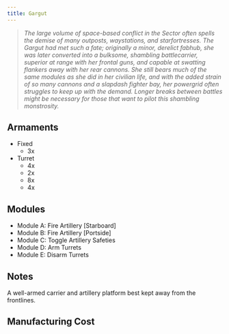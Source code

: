 ```yaml
---
title: Gargut
---
```



> *The large volume of space-based conflict in the Sector often spells the demise of many outposts, waystations, and starfortresses. The Gargut had met such a fate; originally a minor, derelict fabhub, she was later converted into a bulksome, shambling battlecarrier, superior at range with her frontal guns, and capable at swatting flankers away with her rear cannons. She still bears much of the same modules as she did in her civilian life, and with the added strain of so many cannons and a slapdash fighter bay, her powergrid often struggles to keep up with the demand. Longer breaks between battles might be necessary for those that want to pilot this shambling monstrosity.*


## Armaments

* Fixed 
  * 3x <ShipWeapon weaponID="Type99Artillery" />
* Turret 
  * 4x <ShipWeapon weaponID="WeaponTurretMortarNCWL" />
  * 2x <ShipWeapon weaponID="BaseWeaponTurretSmartbombNCWL" />
  * 8x <ShipWeapon weaponID="WeaponTurretPDTNCWL" />
  * 4x <ShipWeapon weaponID="BaseWeaponTurretNeedlerNCWL" />


## Modules
* Module A: Fire Artillery [Starboard] 
* Module B: Fire Artillery [Portside] 
* Module C: Toggle Artillery Safeties 
* Module D: Arm Turrets 
* Module E: Disarm Turrets


## Notes

A well-armed carrier and artillery platform best kept away from the frontlines.


## Manufacturing Cost

<ShipCost shipName={frontmatter.title} />